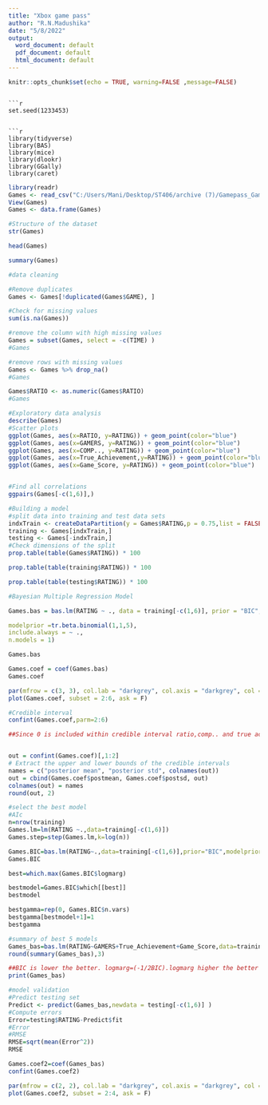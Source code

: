 ---
title: "Xbox game pass"
author: "R.N.Madushika"
date: "5/8/2022"
output:
  word_document: default
  pdf_document: default
  html_document: default
---
```{r setup, include=FALSE}
knitr::opts_chunk$set(echo = TRUE, warning=FALSE ,message=FALSE)
```
```

```{r}
set.seed(1233453)
```
```

```{r}
library(tidyverse)
library(BAS)
library(mice)
library(dlookr)
library(GGally)
library(caret)
```
```{r}
library(readr)
Games <- read_csv("C:/Users/Mani/Desktop/ST406/archive (7)/Gamepass_Games_v1.csv")
View(Games)
Games <- data.frame(Games)
```
```{r}
#Structure of the dataset
str(Games)
```
```{r}
head(Games)
```

```{r}
summary(Games)
```
```{r}
#data cleaning

#Remove duplicates
Games <- Games[!duplicated(Games$GAME), ]

#Check for missing values
sum(is.na(Games))
```
```{r, results="hide"}
#remove the column with high missing values
Games = subset(Games, select = -c(TIME) )
#Games
```
```{r}
#remove rows with missing values
Games <- Games %>% drop_na()
#Games
```


```{r}
Games$RATIO <- as.numeric(Games$RATIO)
#Games
```

```{r, results="hide"}
#Exploratory data analysis
describe(Games)
#Scatter plots
ggplot(Games, aes(x=RATIO, y=RATING)) + geom_point(color="blue")
ggplot(Games, aes(x=GAMERS, y=RATING)) + geom_point(color="blue")
ggplot(Games, aes(x=COMP.., y=RATING)) + geom_point(color="blue")
ggplot(Games, aes(x=True_Achievement,y=RATING)) + geom_point(color="blue")
ggplot(Games, aes(x=Game_Score, y=RATING)) + geom_point(color="blue")



```
```{r}
#Find all correlations
ggpairs(Games[-c(1,6)],)
```

```{r}

#Building a model
#split data into training and test data sets
indxTrain <- createDataPartition(y = Games$RATING,p = 0.75,list = FALSE)
training <- Games[indxTrain,]
testing <- Games[-indxTrain,]
#Check dimensions of the split
prop.table(table(Games$RATING)) * 100
```
```{r}
prop.table(table(training$RATING)) * 100
```
```{r}
prop.table(table(testing$RATING)) * 100
```
```{r}
#Bayesian Multiple Regression Model

Games.bas = bas.lm(RATING ~ ., data = training[-c(1,6)], prior = "BIC",

modelprior =tr.beta.binomial(1,1,5),
include.always = ~ .,
n.models = 1)

Games.bas
```
```{r}
Games.coef = coef(Games.bas)
Games.coef
```

```{r,}
par(mfrow = c(3, 3), col.lab = "darkgrey", col.axis = "darkgrey", col = "darkgrey")
plot(Games.coef, subset = 2:6, ask = F)
```
```{r}
#Credible interval
confint(Games.coef,parm=2:6)
```
```{r}
##Since 0 is included within credible interval ratio,comp.. and true achievement are not significant to the model


out = confint(Games.coef)[,1:2]
# Extract the upper and lower bounds of the credible intervals
names = c("posterior mean", "posterior std", colnames(out))
out = cbind(Games.coef$postmean, Games.coef$postsd, out)
colnames(out) = names
round(out, 2)
```
```{r}
#select the best model
#AIc
n=nrow(training)
Games.lm=lm(RATING ~.,data=training[-c(1,6)])
Games.step=step(Games.lm,k=log(n))

```
```{r}
Games.BIC=bas.lm(RATING~.,data=training[-c(1,6)],prior="BIC",modelprior = tr.beta.binomial(1,1,5))
Games.BIC
```
```{r}
best=which.max(Games.BIC$logmarg)

bestmodel=Games.BIC$which[[best]]
bestmodel

```
```{r}
bestgamma=rep(0, Games.BIC$n.vars)
bestgamma[bestmodel+1]=1
bestgamma
```


```{r}
#summary of best 5 models
Games_bas=bas.lm(RATING~GAMERS+True_Achievement+Game_Score,data=training[-c(1,6),],prior="BIC",modelprior = tr.beta.binomial(1,1,5))
round(summary(Games_bas),3)
```

```{r}
##BIC is lower the better. logmarg=(-1/2BIC).logmarg higher the better
print(Games_bas)
```

```{r}
#model validation
#Predict testing set
Predict <- predict(Games_bas,newdata = testing[-c(1,6)] )
#Compute errors
Error=testing$RATING-Predict$fit
#Error
#RMSE
RMSE=sqrt(mean(Error^2))
RMSE


```

```{r}
Games.coef2=coef(Games_bas)
confint(Games.coef2)
```
```{r}
par(mfrow = c(2, 2), col.lab = "darkgrey", col.axis = "darkgrey", col = "darkgrey")
plot(Games.coef2, subset = 2:4, ask = F)
```


